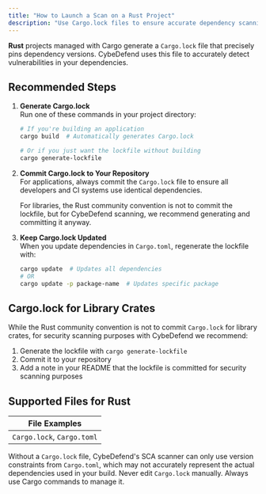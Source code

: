 ```yaml
---
title: "How to Launch a Scan on a Rust Project"
description: "Use Cargo.lock files to ensure accurate dependency scanning for Rust projects in CybeDefend."
---
```



**Rust** projects managed with Cargo generate a `Cargo.lock` file that precisely pins dependency versions. CybeDefend uses this file to accurately detect vulnerabilities in your dependencies.

## Recommended Steps

1. **Generate Cargo.lock**  
   Run one of these commands in your project directory:
   ```bash
   # If you're building an application
   cargo build  # Automatically generates Cargo.lock
   
   # Or if you just want the lockfile without building
   cargo generate-lockfile
   ```

2. **Commit Cargo.lock to Your Repository**  
   For applications, always commit the `Cargo.lock` file to ensure all developers and CI systems use identical dependencies.
   
   For libraries, the Rust community convention is not to commit the lockfile, but for CybeDefend scanning, we recommend generating and committing it anyway.

3. **Keep Cargo.lock Updated**  
   When you update dependencies in `Cargo.toml`, regenerate the lockfile with:
   ```bash
   cargo update  # Updates all dependencies
   # OR
   cargo update -p package-name  # Updates specific package
   ```

<UseLockfiles />

## Cargo.lock for Library Crates

While the Rust community convention is not to commit `Cargo.lock` for library crates, for security scanning purposes with CybeDefend we recommend:

1. Generate the lockfile with `cargo generate-lockfile`
2. Commit it to your repository
3. Add a note in your README that the lockfile is committed for security scanning purposes

## Supported Files for Rust

| File Examples       |
|--------------------|
| `Cargo.lock`, `Cargo.toml` |

<Note>
Without a <code>Cargo.lock</code> file, CybeDefend's SCA scanner can only use version constraints from <code>Cargo.toml</code>, which may not accurately represent the actual dependencies used in your build.
</Note>

<Warning>
Never edit <code>Cargo.lock</code> manually. Always use Cargo commands to manage it.
</Warning>